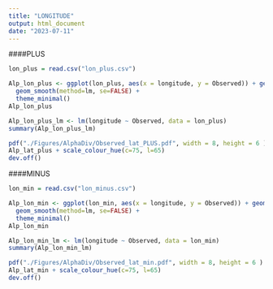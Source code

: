 ---
title: "LONGITUDE"
output: html_document
date: "2023-07-11"
---

####PLUS
```{r}
lon_plus = read.csv("lon_plus.csv")
```

```{r}
Alp_lon_plus <- ggplot(lon_plus, aes(x = longitude, y = Observed)) + geom_point() +
  geom_smooth(method=lm, se=FALSE) +
  theme_minimal() 
Alp_lon_plus
```


```{r}
Alp_lon_plus_lm <- lm(longitude ~ Observed, data = lon_plus)
summary(Alp_lon_plus_lm)
```

```{r}
pdf("./Figures/AlphaDiv/Observed_lat_PLUS.pdf", width = 8, height = 6 )
Alp_lat_plus + scale_colour_hue(c=75, l=65)
dev.off()
```


####MINUS
```{r}
lon_min = read.csv("lon_minus.csv")
```

```{r}
Alp_lon_min <- ggplot(lon_min, aes(x = longitude, y = Observed)) + geom_point() +
  geom_smooth(method=lm, se=FALSE) +
  theme_minimal() 
Alp_lon_min
```


```{r}
Alp_lon_min_lm <- lm(longitude ~ Observed, data = lon_min)
summary(Alp_lon_min_lm)
```

```{r}
pdf("./Figures/AlphaDiv/Observed_lat_min.pdf", width = 8, height = 6 )
Alp_lat_min + scale_colour_hue(c=75, l=65)
dev.off()
```
